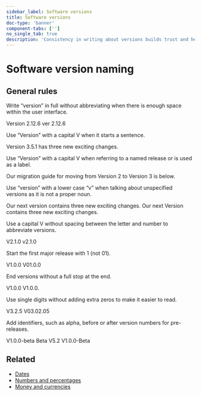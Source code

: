 ```yaml
---
sidebar_label: Software versions
title: Software versions
doc-type: 'banner'
component-tabs: ['']
no_single_tab: true
description: 'Consistency in writing about versions builds trust and helps users easily track updates and improvements. Semantic versioning is often used to align with product and development teams and to communicate versions clearly to users. When this is not possible, a clear and predictable versioning system needs to be used to reinforce the stability and reliability of your product.'
---
```



# Software version naming

## General rules

Write “version” in full without abbreviating when there is enough space within the user interface.

<DoAndDont>
  <DoAndDont.Do>
    <DoAndDont.Item>Version 2.12.6</DoAndDont.Item>
  </DoAndDont.Do>
  <DoAndDont.Dont>
    <DoAndDont.Item>ver 2.12.6</DoAndDont.Item>
  </DoAndDont.Dont>
</DoAndDont>

Use “Version” with a capital V when it starts a sentence.

<DoAndDont>
  <DoAndDont.Do>
    <DoAndDont.Item>Version 3.5.1 has three new exciting changes.</DoAndDont.Item>
  </DoAndDont.Do>
</DoAndDont>

Use “Version” with a capital V when referring to a named release or is used as a label.

<DoAndDont>
  <DoAndDont.Do>
    <DoAndDont.Item>Our migration guide for moving from Version 2 to Version 3 is below.</DoAndDont.Item>
  </DoAndDont.Do>
</DoAndDont>

Use “version” with a lower case “v” when talking about unspecified versions as it is not a proper noun.

<DoAndDont>
  <DoAndDont.Do>
    <DoAndDont.Item>Our next version contains three new exciting changes.</DoAndDont.Item>
  </DoAndDont.Do>
<DoAndDont.Dont>
    <DoAndDont.Item>Our next Version contains three new exciting changes.</DoAndDont.Item>
  </DoAndDont.Dont>
</DoAndDont>

Use a capital V without spacing between the letter and number to abbreviate versions.

<DoAndDont>
  <DoAndDont.Do>
    <DoAndDont.Item>V2.1.0</DoAndDont.Item>
  </DoAndDont.Do>
<DoAndDont.Dont>
    <DoAndDont.Item>v2.1.0</DoAndDont.Item>
  </DoAndDont.Dont>
</DoAndDont>

Start the first major release with 1 (not 01).

<DoAndDont>
  <DoAndDont.Do>
    <DoAndDont.Item>V1.0.0</DoAndDont.Item>
  </DoAndDont.Do>
<DoAndDont.Dont>
    <DoAndDont.Item>V01.0.0</DoAndDont.Item>
  </DoAndDont.Dont>
</DoAndDont>

End versions without a full stop at the end.

<DoAndDont>
  <DoAndDont.Do>
    <DoAndDont.Item>V1.0.0</DoAndDont.Item>
  </DoAndDont.Do>
<DoAndDont.Dont>
    <DoAndDont.Item>V1.0.0.</DoAndDont.Item>
  </DoAndDont.Dont>
</DoAndDont>

Use single digits without adding extra zeros to make it easier to read.

<DoAndDont>
  <DoAndDont.Do>
    <DoAndDont.Item>V3.2.5</DoAndDont.Item>
  </DoAndDont.Do>
<DoAndDont.Dont>
    <DoAndDont.Item>V03.02.05</DoAndDont.Item>
  </DoAndDont.Dont>
</DoAndDont>

Add identifiers, such as alpha, before or after version numbers for pre-releases.

<DoAndDont>
  <DoAndDont.Do>
    <DoAndDont.Item>V1.0.0-beta</DoAndDont.Item>
    <DoAndDont.Item>Beta V5.2</DoAndDont.Item>
  </DoAndDont.Do>
<DoAndDont.Dont>
    <DoAndDont.Item>V1.0.0-Beta</DoAndDont.Item>
  </DoAndDont.Dont>
</DoAndDont>

## Related

- [Dates](date.mdx)
- [Numbers and percentages](numbers.mdx)
- [Money and currencies](money.mdx)